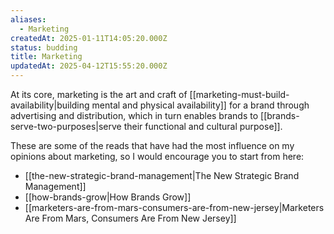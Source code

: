 ```yaml
---
aliases:
  - Marketing
createdAt: 2025-01-11T14:05:20.000Z
status: budding
title: Marketing
updatedAt: 2025-04-12T15:55:20.000Z
---
```

At its core, marketing is the art and craft of [[marketing-must-build-availability|building mental and physical availability]] for a brand through advertising and distribution, which in turn enables brands to [[brands-serve-two-purposes|serve their functional and cultural purpose]].

These are some of the reads that have had the most influence on my opinions about marketing, so I would encourage you to start from here:

- [[the-new-strategic-brand-management|The New Strategic Brand Management]]
- [[how-brands-grow|How Brands Grow]]
- [[marketers-are-from-mars-consumers-are-from-new-jersey|Marketers Are From Mars, Consumers Are From New Jersey]]
